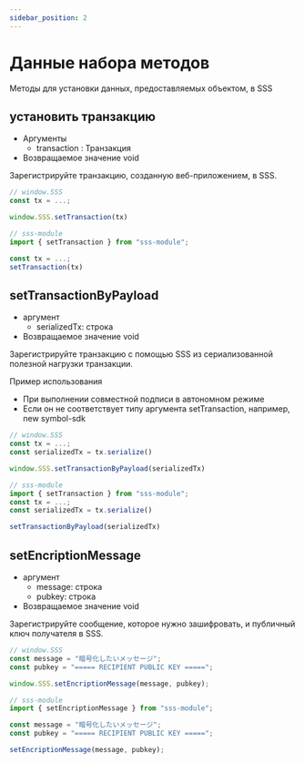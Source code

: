 ```yaml
---
sidebar_position: 2
---
```


# Данные набора методов

Методы для установки данных, предоставляемых объектом, в SSS

## установить транзакцию

- Аргументы
  - transaction : Транзакция
- Возвращаемое значение void

Зарегистрируйте транзакцию, созданную веб-приложением, в SSS.

```ts
// window.SSS
const tx = ...;

window.SSS.setTransaction(tx)
```

```ts
// sss-module
import { setTransaction } from "sss-module";

const tx = ...;
setTransaction(tx)

```

## setTransactionByPayload

- аргумент
  - serializedTx: строка
- Возвращаемое значение void

Зарегистрируйте транзакцию с помощью SSS из сериализованной полезной нагрузки транзакции.

Пример использования

- При выполнении совместной подписи в автономном режиме
- Если он не соответствует типу аргумента setTransaction, например, new symbol-sdk

```ts
// window.SSS
const tx = ...;
const serializedTx = tx.serialize()

window.SSS.setTransactionByPayload(serializedTx)
```

```ts
// sss-module
import { setTransaction } from "sss-module";
const tx = ...;
const serializedTx = tx.serialize()

setTransactionByPayload(serializedTx)
```

## setEncriptionMessage

- аргумент
  - message: строка
  - pubkey: строка
- Возвращаемое значение void

Зарегистрируйте сообщение, которое нужно зашифровать, и публичный ключ получателя в SSS.

```ts
// window.SSS
const message = "暗号化したいメッセージ";
const pubkey = "===== RECIPIENT PUBLIC KEY =====";

window.SSS.setEncriptionMessage(message, pubkey);
```

```ts
// sss-module
import { setEncriptionMessage } from "sss-module";

const message = "暗号化したいメッセージ";
const pubkey = "===== RECIPIENT PUBLIC KEY =====";

setEncriptionMessage(message, pubkey);
```
